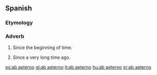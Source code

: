 ==Spanish==

===Etymology===
{{etyl|la|es}}

===Adverb===
{{es-adv}}

# Since the beginning of time.
# {{figurative}} Since a very long time ago.

[[es:ab aeterno]]
[[gl:ab aeterno]]
[[it:ab aeterno]]
[[hu:ab aeterno]]
[[sr:ab aeterno]]